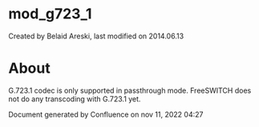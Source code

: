 
# mod_g723_1 

 Created by  Belaid Areski, last modified on 2014.06.13

# About

G.723.1 codec is only supported in passthrough mode. FreeSWITCH does not do any transcoding with G.723.1 yet.

Document generated by Confluence on nov 11, 2022 04:27
